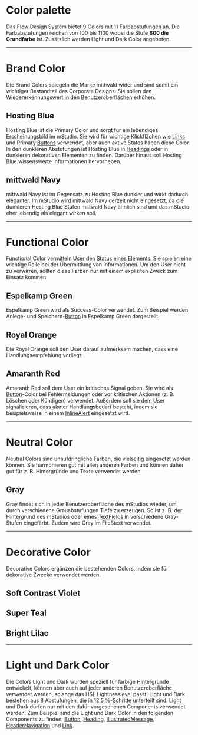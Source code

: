 # Color palette

Das Flow Design System bietet 9 Colors mit 11 Farbabstufungen an. Die
Farbabstufungen reichen von 100 bis 1100 wobei die Stufe **800 die Grundfarbe**
ist. Zusätzlich werden Light und Dark Color angeboten.

---

# Brand Color

Die Brand Colors spiegeln die Marke mittwald wider und sind somit ein wichtiger
Bestandteil des Corporate Designs. Sie sollen den Wiedererkennungswert in den
Benutzeroberflächen erhöhen.

## Hosting Blue

Hosting Blue ist die Primary Color und sorgt für ein lebendiges Erscheinungsbild
im mStudio. Sie wird für wichtige Klickflächen wie [Links](/03-components/) und
Primary [Buttons](/03-components/actions/buttons) verwendet, aber auch aktive
States haben diese Color. In den dunkleren Abstufungen ist Hosting Blue in
[Headings](/03-components/content/heading) oder in dunkleren dekorativen
Elementen zu finden. Darüber hinaus soll Hosting Blue wissenswerte Informationen
hervorheben.

<DesignTokenTable path="color.hosting-blue" />

## mittwald Navy

mittwald Navy ist im Gegensatz zu Hosting Blue dunkler und wirkt dadurch
eleganter. Im mStudio wird mittwald Navy derzeit nicht eingesetzt, da die
dunkleren Hosting Blue Stufen mittwald Navy ähnlich sind und das mStudio eher
lebendig als elegant wirken soll.

<DesignTokenTable path="color.mittwald-navy" />

---

# Functional Color

Functional Color vermitteln User den Status eines Elements. Sie spielen eine
wichtige Rolle bei der Übermittlung von Informationen. Um den User nicht zu
verwirren, sollten diese Farben nur mit einem expliziten Zweck zum Einsatz
kommen.

## Espelkamp Green

Espelkamp Green wird als Success-Color verwendet. Zum Beispiel werden Anlege-
und Speichern-[Button](/03-components/actions/button) in Espelkamp Green
dargestellt.

<DesignTokenTable path="color.espelkamp-green" />

## Royal Orange

Die Royal Orange soll den User darauf aufmerksam machen, dass eine
Handlungsempfehlung vorliegt.

<DesignTokenTable path="color.royal-orange" />

## Amaranth Red

Amaranth Red soll dem User ein kritisches Signal geben. Sie wird als
[Button](/03-components/actions/button)-Color bei Fehlermeldungen oder vor
kritischen Aktionen (z. B. Löschen oder Kündigen) verwendet. Außerdem soll sie
dem User signalisieren, dass akuter Handlungsbedarf besteht, indem sie
beispielsweise in einem [InlineAlert](/03-components/status/inline-alert)
eingesetzt wird.

<DesignTokenTable path="color.amaranth-red" />

---

# Neutral Color

Neutral Colors sind unaufdringliche Farben, die vielseitig eingesetzt werden
können. Sie harmonieren gut mit allen anderen Farben und können daher gut für z.
B. Hintergründe und Texte verwendet werden.

## Gray

Gray findet sich in jeder Benutzeroberfläche des mStudios wieder, um durch
verschiedene Grauabstufungen Tiefe zu erzeugen. So ist z. B. der Hintergrund des
mStudios oder eines [TextFields](/03-components/form-controls/text-field) in
verschiedene Gray-Stufen eingefärbt. Zudem wird Gray im Fließtext verwendet.

<DesignTokenTable path="color.gray" />

---

# Decorative Color

Decorative Colors ergänzen die bestehenden Colors, indem sie für dekorative
Zwecke verwendet werden.

## Soft Contrast Violet

<DesignTokenTable path="color.soft-contrast-violet" />

## Super Teal

<DesignTokenTable path="color.super-teal" />

## Bright Lilac

<DesignTokenTable path="color.bright-lilac" />

---

# Light und Dark Color

Die Colors Light und Dark wurden speziell für farbige Hintergründe entwickelt,
können aber auch auf jeder anderen Benutzeroberfläche verwendet werden, solange
das HSL Lightnesslevel passt. Light und Dark bestehen aus 8 Abstufungen, die in
12,5 %-Schritte unterteilt sind. Light und Dark dürfen nur mit den dafür
vorgesehenen Components verwendet werden. Zum Beispiel sind die Light und Dark
Color in den folgenden Components zu finden:
[Button](/03-components/actions/button),
[Heading](/03-components/content/heading),
[IllustratedMessage](/03-components/content/illustrated-message),
[HeaderNavigation](/03-components/navigation/header-navigation) und
[Link](/03-components/navigation/link).
